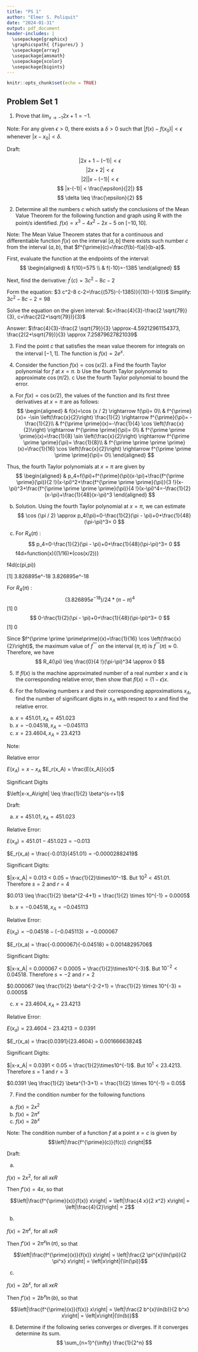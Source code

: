 ```yaml
---
title: "PS 1"
author: "Elmer S. Poliquit"
date: "2024-01-31"
output: pdf_document
header-includes: |
  \usepackage{graphicx}
  \graphicspath{ {figures/} }
  \usepackage{array}
  \usepackage{amsmath}
  \usepackage{xcolor}
  \usepackage{bigints}
---
```


```r
knitr::opts_chunk$set(echo = TRUE)
```
## Problem Set 1

1. Prove that $lim_{x\rightarrow -1}{2x}+1=-1.$

Note: For any given $\epsilon > 0$, there exists a $\delta > 0$ such that $|f (x) - f (x_0)| < \epsilon$ whenever $|x - x_0| < \delta$.

Draft:

$$|2x+1 - (-1)| < \epsilon$$
$$|2x+2| < \epsilon$$
$$|2||x-(-1)|<\epsilon$$
$$ |x-(-1)| < \frac{\epsilon}{|2|} $$
$$ \delta \leq \frac{\epsilon}{2} $$ 

2. Determine all the numbers $c$ which satisfy the conclusions of the Mean Value Theorem for the following function and graph using $\mathrm{R}$ with the point/s identified. $f(x)=x^3-4 x^2-2 x-5$ on $[-10,10]$.

Note: The Mean Value Theorem states that for a continuous and differentiable function $f(x)$ on the interval $[a, b]$ there exists such number $c$ from the interval $(a, b)$, that $f^{\prime}(c)=\frac{f(b)-f(a)}{b-a}$.

First, evaluate the function at the endpoints of the interval:
$$
\begin{aligned}
& f(10)=575 \\
& f(-10)=-1385
\end{aligned}
$$

Next, find the derivative: $f^{\prime}(c)=3 c^2-8 c-2$ 

Form the equation: $3 c^2-8 c-2=\frac{(575)-(-1385)}{(10)-(-10)}$
Simplify: $3 c^2-8 c-2=98$

Solve the equation on the given interval: $c=\frac{4}{3}-\frac{2 \sqrt{79}}{3}, c=\frac{2(2+\sqrt{79})}{3}$

Answer: $\frac{4}{3}-\frac{2 \sqrt{79}}{3} \approx-4.59212961154373, \frac{2(2+\sqrt{79})}{3} \approx 7.25879627821039$

3. Find the point $c$ that satisfies the mean value theorem for integrals on the interval $[-1,1]$. The function is $f(x)=2 e^x$.

4. Consider the function $f(x)=\cos (x / 2)$.
a Find the fourth Taylor polynomial for $f$ at $x=\pi$.
b Use the fourth Taylor polynomial to approximate $\cos (\pi / 2)$.
c Use the fourth Taylor polynomial to bound the error.

a. For $f(x)=\cos (x / 2)$, the values of the function and its first three derivatives at $x=\pi$ are as follows:
$$
\begin{aligned}
& f(x)=\cos (x / 2) \rightarrow f(\pi)= 0\\
& f^{\prime}(x)= -\sin \left(\frac{x}{2}\right) \frac{1}{2} \rightarrow f^{\prime}(\pi)= -\frac{1}{2}\\
& f^{\prime \prime}(x)=-\frac{1}{4} \cos \left(\frac{x}{2}\right) \rightarrow f^{\prime \prime}(\pi)= 0\\
& f^{\prime \prime \prime}(x)=\frac{1}{8} \sin \left(\frac{x}{2}\right) \rightarrow f^{\prime \prime \prime}(\pi)= \frac{1}{8}\\
& f^{\prime \prime \prime \prime}(x)=\frac{1}{16} \cos \left(\frac{x}{2}\right) \rightarrow f^{\prime \prime \prime \prime}(\pi)= 0\\
\end{aligned}
$$

Thus, the fourth Taylor polynomials at $x=\pi$ are given by
$$
\begin{aligned}
& p_4=f(\pi)+f^{\prime}(\pi)(x-\pi)+\frac{f^{\prime \prime}(\pi)}{2 !}(x-\pi)^2+\frac{f^{\prime \prime \prime}(\pi)}{3 !}(x-\pi)^3+\frac{f^{\prime \prime \prime \prime}(\pi)}{4 !}(x-\pi)^4=-\frac{1}{2}(x-\pi)+\frac{1}{48}(x-\pi)^3
\end{aligned}
$$

b. Solution. Using the fourth Taylor polynomial at $x= \pi$, we can estimate
$$
\cos (\pi / 2) \approx p_4(\pi)=0-\frac{1}{2}(\pi - \pi)+0+\frac{1}{48}(\pi-\pi)^3= 0
$$

c. For $R_4(\pi)$ :
$$
p_4=0-\frac{1}{2}(\pi - \pi)+0+\frac{1}{48}(\pi-\pi)^3= 0
$$
f4d=function(x){(1/16)*(cos(x/2))}

f4d(c(pi,pi))

[1] 3.826895e^-18 3.826895e^-18

For $R_4(\pi)$ :
$$
(3.826895e^{-18}) / 24 *(\pi-\pi)^ 4
$$
[1] 0
$$
0-\frac{1}{2}(\pi - \pi)+0+\frac{1}{48}(\pi-\pi)^3= 0
$$
[1] 0


Since $f^{\prime \prime \prime\prime}(x)=\frac{1}{16} \cos \left(\frac{x}{2}\right)$, the maximum value of $f^{\prime \prime \prime \prime}$ on the interval $(\pi,\pi)$ is $f^{\prime \prime \prime \prime}(\pi) \approx 0$. Therefore, we have
$$
R_4(\pi) \leq \frac{0}{4 !}(\pi-\pi)^34 \approx 0
$$

5. If $f l(x)$ is the machine approximated number of a real number $x$ and $\epsilon$ is the corresponding relative error, then show that $f l(x)=(1-\epsilon) x$.

6. For the following numbers $x$ and their corresponding approximations $x_A$, find the number of significant digits in $x_A$ with respect to $x$ and find the relative error.
a. $x=451.01, x_A=451.023$
b. $x=-0.04518, x_A=-0.045113$
c. $x=23.4604, x_A=23.4213$

Note:

Relative error

$E(x_A) = x - x_A$
$E_r(x_A) = \frac{E(x_A)}{x}$

Significant Digits

$\left|x-x_A\right| \leq \frac{1}{2} \beta^{s-r+1}$

Draft:

a. $x=451.01, x_A=451.023$

Relative Error:

$E(x_a) = 451.01 - 451.023 = -0.013$

$E_r(x_a) = \frac{-0.013}{451.01} = -0.00002882419$

Significant Digits:

$|x-x_A| = 0.013 < 0.05 = \frac{1}{2}\times10^-1$. But $10^2 < 451.01$. Therefore $s = 2$ and $r = 4$

$0.013 \leq \frac{1}{2} \beta^{2-4+1} = \frac{1}{2} \times 10^{-1} = 0.0005$

b. $x=-0.04518, x_A=-0.045113$

Relative Error:

$E(x_a) = -0.04518 - (-0.045113) = -0.000067$

$E_r(x_a) = \frac{-0.000067}{-0.04518} = 0.00148295706$

Significant Digits:

$|x-x_A| = 0.000067 < 0.0005 = \frac{1}{2}\times10^{-3}$. But $10^{-2} < 0.04518$. Therefore $s = -2$ and $r = 2$

$0.000067 \leq \frac{1}{2} \beta^{-2-2+1} = \frac{1}{2} \times 10^{-3} = 0.0005$

c. $x=23.4604, x_A=23.4213$

Relative Error:

$E(x_a) = 23.4604 - 23.4213 = 0.0391$

$E_r(x_a) = \frac{0.0391}{23.4604} = 0.00166663824$

Significant Digits:

$|x-x_A| = 0.0391 < 0.05 = \frac{1}{2}\times10^{-1}$. But $10^{1} < 23.4213$. Therefore $s = 1$ and $r = 3$

$0.0391 \leq \frac{1}{2} \beta^{1-3+1} = \frac{1}{2} \times 10^{-1} = 0.05$

7. Find the condition number for the following functions
a. $f(x)=2 x^2$
b. $f(x)=2 \pi^x$
c. $f(x)=2 b^x$

Note: The condition number of a function $f$ at a point $x = c$ is given by
$$\left|\frac{f^{\prime}(c)}{f(c)} c\right|$$

Draft:

a.

$f(x)=2 x^2$, for all $x \epsilon R$

Then $f'(x)=4 x$, so that

$$\left|\frac{f^{\prime}(x)}{f(x)} x\right| = \left|\frac{4 x}{2 x^2} x\right| = \left|\frac{4}{2}\right| = 2$$

b.

$f(x)=2 \pi^x$, for all $x \epsilon R$

Then $f'(x)=2 \pi^{x}\ln(\pi)$, so that

$$\left|\frac{f^{\prime}(x)}{f(x)} x\right| = \left|\frac{2 \pi^{x}\ln(\pi)}{2 \pi^x} x\right| = \left|x\right|{\ln(\pi)}$$

c.

$f(x)=2 b^x$, for all $x \epsilon R$

Then $f'(x)=2 b^x\ln(b)$, so that

$$\left|\frac{f^{\prime}(x)}{f(x)} x\right| = \left|\frac{2 b^{x}\ln(b)}{2 b^x} x\right| = \left|x\right|{\ln(b)}$$

8. Determine if the following series converges or diverges. If it converges determine its sum.
$$ \sum_{n=1}^{\infty} \frac{1}{2^n} $$